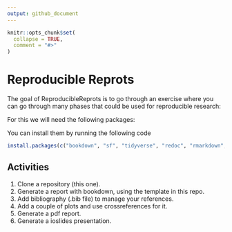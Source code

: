 ```yaml
---
output: github_document
---
```


<!-- README.md is generated from README.Rmd. Please edit that file -->

```r
knitr::opts_chunk$set(
  collapse = TRUE,
  comment = "#>"
)
```

# Reproducible Reprots

<!-- badges: start -->
<!-- badges: end -->

The goal of ReproducibleReprots is to go through an exercise where you can go through many phases that could be used for reproducible research:

For this we will need the following packages:

You can install them by running the following code

```r
install.packages(c("bookdown", "sf", "tidyverse", "redoc", "rmarkdown", "tinytex"))
```



## Activities

1. Clone a repository (this one).
2. Generate a report with bookdown, using the template in this repo.
3. Add bibliography (.bib file) to manage your references.
4. Add a couple of plots and use crossreferences for it.
5. Generate a pdf report.
5. Generate a ioslides presentation.

